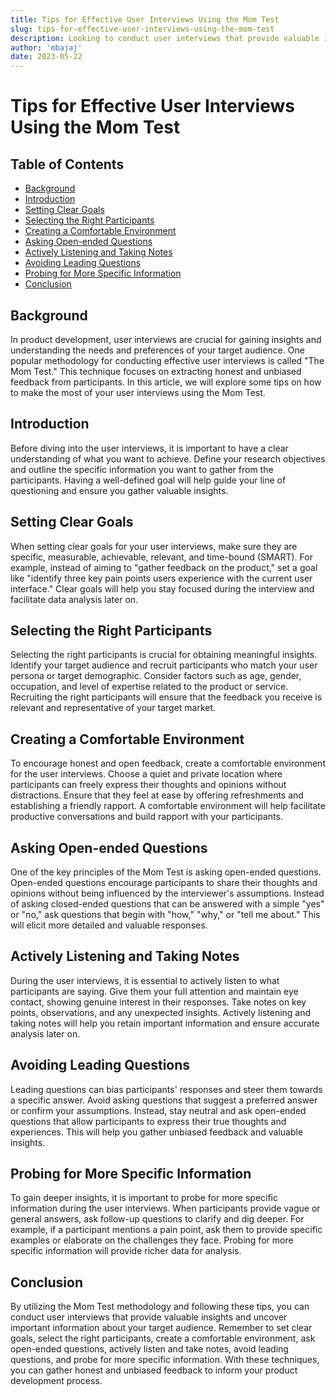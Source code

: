 ```yaml
---
title: Tips for Effective User Interviews Using the Mom Test
slug: tips-for-effective-user-interviews-using-the-mom-test
description: Looking to conduct user interviews that provide valuable insights? The Mom Test is a technique widely used in product development to extract honest feedback. Here are some tips on how to make the most of your user interviews using this methodology.
author: 'mbajaj'
date: 2023-05-22
---
```


# Tips for Effective User Interviews Using the Mom Test

## Table of Contents

- [Background](#background)
- [Introduction](#introduction)
- [Setting Clear Goals](#setting-clear-goals)
- [Selecting the Right Participants](#selecting-the-right-participants)
- [Creating a Comfortable Environment](#creating-a-comfortable-environment)
- [Asking Open-ended Questions](#asking-open-ended-questions)
- [Actively Listening and Taking Notes](#actively-listening-and-taking-notes)
- [Avoiding Leading Questions](#avoiding-leading-questions)
- [Probing for More Specific Information](#probing-for-more-specific-information)
- [Conclusion](#conclusion)

## Background

In product development, user interviews are crucial for gaining insights and understanding the needs and preferences of your target audience. One popular methodology for conducting effective user interviews is called "The Mom Test." This technique focuses on extracting honest and unbiased feedback from participants. In this article, we will explore some tips on how to make the most of your user interviews using the Mom Test.

## Introduction

Before diving into the user interviews, it is important to have a clear understanding of what you want to achieve. Define your research objectives and outline the specific information you want to gather from the participants. Having a well-defined goal will help guide your line of questioning and ensure you gather valuable insights.

## Setting Clear Goals

When setting clear goals for your user interviews, make sure they are specific, measurable, achievable, relevant, and time-bound (SMART). For example, instead of aiming to "gather feedback on the product," set a goal like "identify three key pain points users experience with the current user interface." Clear goals will help you stay focused during the interview and facilitate data analysis later on.

## Selecting the Right Participants

Selecting the right participants is crucial for obtaining meaningful insights. Identify your target audience and recruit participants who match your user persona or target demographic. Consider factors such as age, gender, occupation, and level of expertise related to the product or service. Recruiting the right participants will ensure that the feedback you receive is relevant and representative of your target market.

## Creating a Comfortable Environment

To encourage honest and open feedback, create a comfortable environment for the user interviews. Choose a quiet and private location where participants can freely express their thoughts and opinions without distractions. Ensure that they feel at ease by offering refreshments and establishing a friendly rapport. A comfortable environment will help facilitate productive conversations and build rapport with your participants.

## Asking Open-ended Questions

One of the key principles of the Mom Test is asking open-ended questions. Open-ended questions encourage participants to share their thoughts and opinions without being influenced by the interviewer's assumptions. Instead of asking closed-ended questions that can be answered with a simple "yes" or "no," ask questions that begin with "how," "why," or "tell me about." This will elicit more detailed and valuable responses.

## Actively Listening and Taking Notes

During the user interviews, it is essential to actively listen to what participants are saying. Give them your full attention and maintain eye contact, showing genuine interest in their responses. Take notes on key points, observations, and any unexpected insights. Actively listening and taking notes will help you retain important information and ensure accurate analysis later on.

## Avoiding Leading Questions

Leading questions can bias participants' responses and steer them towards a specific answer. Avoid asking questions that suggest a preferred answer or confirm your assumptions. Instead, stay neutral and ask open-ended questions that allow participants to express their true thoughts and experiences. This will help you gather unbiased feedback and valuable insights.

## Probing for More Specific Information

To gain deeper insights, it is important to probe for more specific information during the user interviews. When participants provide vague or general answers, ask follow-up questions to clarify and dig deeper. For example, if a participant mentions a pain point, ask them to provide specific examples or elaborate on the challenges they face. Probing for more specific information will provide richer data for analysis.

## Conclusion

By utilizing the Mom Test methodology and following these tips, you can conduct user interviews that provide valuable insights and uncover important information about your target audience. Remember to set clear goals, select the right participants, create a comfortable environment, ask open-ended questions, actively listen and take notes, avoid leading questions, and probe for more specific information. With these techniques, you can gather honest and unbiased feedback to inform your product development process.
